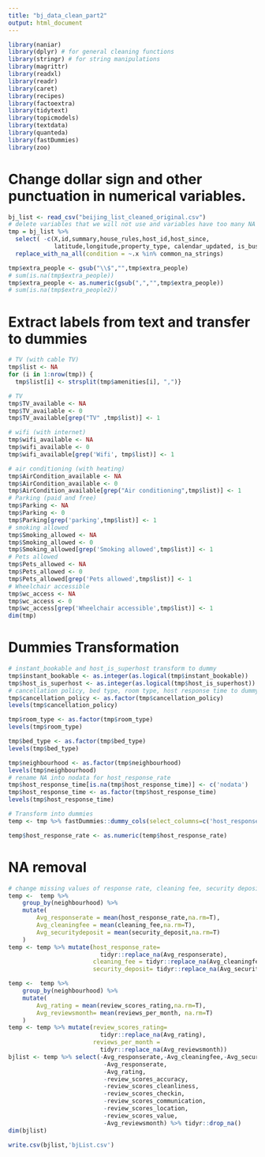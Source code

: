 ```yaml
---
title: "bj_data_clean_part2"
output: html_document
---
```


```r
library(naniar)
library(dplyr) # for general cleaning functions
library(stringr) # for string manipulations
library(magrittr)
library(readxl)
library(readr)
library(caret)
library(recipes)
library(factoextra)
library(tidytext)
library(topicmodels)
library(textdata)
library(quanteda)
library(fastDummies)
library(zoo)
```

# Change dollar sign and other punctuation in numerical variables. 
```r
bj_list <- read_csv("beijing_list_cleaned_original.csv")
# delete variables that we will not use and variables have too many NA
tmp = bj_list %>%
  select( -c(X,id,summary,house_rules,host_id,host_since,
             latitude,longitude,property_type, calendar_updated, is_business_travel_ready))%>%
  replace_with_na_all(condition = ~.x %in% common_na_strings)

tmp$extra_people <- gsub("\\$","",tmp$extra_people)
# sum(is.na(tmp$extra_people))
tmp$extra_people <- as.numeric(gsub(",","",tmp$extra_people))
# sum(is.na(tmp$extra_people2))
```

# Extract labels from text and transfer to dummies
```r
# TV (with cable TV)
tmp$list <- NA
for (i in 1:nrow(tmp)) {
  tmp$list[i] <- strsplit(tmp$amenities[i], ",")}

# TV
tmp$TV_available <- NA
tmp$TV_available <- 0
tmp$TV_available[grep("TV" ,tmp$list)] <- 1

# wifi (with internet)
tmp$wifi_available <- NA
tmp$wifi_available <- 0
tmp$wifi_available[grep('Wifi', tmp$list)] <- 1

# air conditioning (with heating)
tmp$AirCondition_available <- NA
tmp$AirCondition_available <- 0
tmp$AirCondition_available[grep("Air conditioning",tmp$list)] <- 1
# Parking (paid and free)
tmp$Parking <- NA
tmp$Parking <- 0
tmp$Parking[grep('parking',tmp$list)] <- 1
# smoking allowed
tmp$Smoking_allowed <- NA
tmp$Smoking_allowed <- 0
tmp$Smoking_allowed[grep('Smoking allowed',tmp$list)] <- 1
# Pets allowed
tmp$Pets_allowed <- NA
tmp$Pets_allowed <- 0
tmp$Pets_allowed[grep('Pets allowed',tmp$list)] <- 1
# Wheelchair accessible 
tmp$wc_access <- NA
tmp$wc_access <- 0
tmp$wc_access[grep('Wheelchair accessible',tmp$list)] <- 1
dim(tmp)
```

# Dummies Transformation
```r
# instant_bookable and host_is_superhost transform to dummy
tmp$instant_bookable <- as.integer(as.logical(tmp$instant_bookable))
tmp$host_is_superhost <- as.integer(as.logical(tmp$host_is_superhost))
# cancellation policy, bed type, room type, host response time to dummy
tmp$cancellation_policy <- as.factor(tmp$cancellation_policy)
levels(tmp$cancellation_policy)

tmp$room_type <- as.factor(tmp$room_type)
levels(tmp$room_type)

tmp$bed_type <- as.factor(tmp$bed_type)
levels(tmp$bed_type)

tmp$neighbourhood <- as.factor(tmp$neighbourhood)
levels(tmp$neighbourhood)
# rename NA into nodata for host_response_rate
tmp$host_response_time[is.na(tmp$host_response_time)] <- c('nodata')
tmp$host_response_time <- as.factor(tmp$host_response_time)
levels(tmp$host_response_time)
```


```r
# Transform into dummies 
temp <- tmp %>% fastDummies::dummy_cols(select_columns=c('host_response_time', 'bed_type','room_type','cancellation_policy'), remove_first_dummy = T) %>% select(-host_response_time, -bed_type,-room_type,-cancellation_policy, -amenities,-list)

temp$host_response_rate <- as.numeric(temp$host_response_rate)
```

# NA removal 
```r
# change missing values of response rate, cleaning fee, security deposit to neighborhoods mean. 
temp <-  temp %>%
    group_by(neighbourhood) %>%
    mutate(
        Avg_responserate = mean(host_response_rate,na.rm=T), 
        Avg_cleaningfee = mean(cleaning_fee,na.rm=T),
        Avg_securitydeposit = mean(security_deposit,na.rm=T)
    )
temp <- temp %>% mutate(host_response_rate=
                          tidyr::replace_na(Avg_responserate),
                        cleaning_fee = tidyr::replace_na(Avg_cleaningfee),
                        security_deposit= tidyr::replace_na(Avg_securitydeposit))
```

```r
temp <-  temp %>%
    group_by(neighbourhood) %>%
    mutate(
        Avg_rating = mean(review_scores_rating,na.rm=T),
        Avg_reviewsmonth= mean(reviews_per_month, na.rm=T)
    )
temp <- temp %>% mutate(review_scores_rating=
                          tidyr::replace_na(Avg_rating),
                        reviews_per_month = 
                          tidyr::replace_na(Avg_reviewsmonth))
bjlist <- temp %>% select(-Avg_responserate,-Avg_cleaningfee,-Avg_securitydeposit,
                           -Avg_responserate,
                           -Avg_rating,
                           -review_scores_accuracy,
                           -review_scores_cleanliness, 
                           -review_scores_checkin,
                           -review_scores_communication,
                           -review_scores_location,
                           -review_scores_value,
                           -Avg_reviewsmonth) %>% tidyr::drop_na()
dim(bjlist)
```

```r
write.csv(bjlist,'bjList.csv')
```

